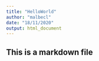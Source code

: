 ```yaml
---
title: "HelloWorld"
author: "malbecl"
date: "18/11/2020"
output: html_document
---
```


## This is a markdown file
